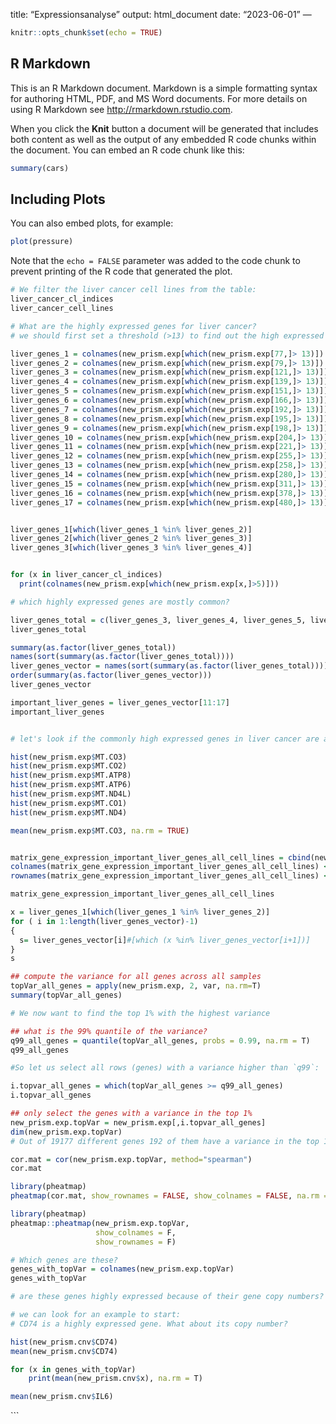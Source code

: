 title: "Expressionsanalyse"
output: html_document
date: "2023-06-01"
---

```r
knitr::opts_chunk$set(echo = TRUE)
```

## R Markdown

This is an R Markdown document. Markdown is a simple formatting syntax for authoring HTML, PDF, and MS Word documents. For more details on using R Markdown see <http://rmarkdown.rstudio.com>.

When you click the **Knit** button a document will be generated that includes both content as well as the output of any embedded R code chunks within the document. You can embed an R code chunk like this:

```r
summary(cars)
```

## Including Plots

You can also embed plots, for example:

```r
plot(pressure)
```

Note that the `echo = FALSE` parameter was added to the code chunk to prevent printing of the R code that generated the plot.

```r
# We filter the liver cancer cell lines from the table:
liver_cancer_cl_indices
liver_cancer_cell_lines
```



```r
# What are the highly expressed genes for liver cancer?
# we should first set a threshold (>13) to find out the high expressed genes. We try to minimize the number of genes as much as we can to find out the most highly expressed genes.

liver_genes_1 = colnames(new_prism.exp[which(new_prism.exp[77,]> 13)])
liver_genes_2 = colnames(new_prism.exp[which(new_prism.exp[79,]> 13)])
liver_genes_3 = colnames(new_prism.exp[which(new_prism.exp[121,]> 13)])
liver_genes_4 = colnames(new_prism.exp[which(new_prism.exp[139,]> 13)])
liver_genes_5 = colnames(new_prism.exp[which(new_prism.exp[151,]> 13)])
liver_genes_6 = colnames(new_prism.exp[which(new_prism.exp[166,]> 13)])
liver_genes_7 = colnames(new_prism.exp[which(new_prism.exp[192,]> 13)])
liver_genes_8 = colnames(new_prism.exp[which(new_prism.exp[195,]> 13)])
liver_genes_9 = colnames(new_prism.exp[which(new_prism.exp[198,]> 13)])
liver_genes_10 = colnames(new_prism.exp[which(new_prism.exp[204,]> 13)])
liver_genes_11 = colnames(new_prism.exp[which(new_prism.exp[221,]> 13)])
liver_genes_12 = colnames(new_prism.exp[which(new_prism.exp[255,]> 13)])
liver_genes_13 = colnames(new_prism.exp[which(new_prism.exp[258,]> 13)])
liver_genes_14 = colnames(new_prism.exp[which(new_prism.exp[280,]> 13)])
liver_genes_15 = colnames(new_prism.exp[which(new_prism.exp[311,]> 13)])
liver_genes_16 = colnames(new_prism.exp[which(new_prism.exp[378,]> 13)])
liver_genes_17 = colnames(new_prism.exp[which(new_prism.exp[480,]> 13)])


liver_genes_1[which(liver_genes_1 %in% liver_genes_2)]
liver_genes_2[which(liver_genes_2 %in% liver_genes_3)]
liver_genes_3[which(liver_genes_3 %in% liver_genes_4)]


for (x in liver_cancer_cl_indices)
  print(colnames(new_prism.exp[which(new_prism.exp[x,]>5)]))
```

```r
# which highly expressed genes are mostly common?

liver_genes_total = c(liver_genes_3, liver_genes_4, liver_genes_5, liver_genes_6, liver_genes_7, liver_genes_8, liver_genes_9, liver_genes_10, liver_genes_11, liver_genes_12, liver_genes_13, liver_genes_14, liver_genes_15, liver_genes_16, liver_genes_17)
liver_genes_total

summary(as.factor(liver_genes_total))
names(sort(summary(as.factor(liver_genes_total))))
liver_genes_vector = names(sort(summary(as.factor(liver_genes_total))))
order(summary(as.factor(liver_genes_vector)))
liver_genes_vector

important_liver_genes = liver_genes_vector[11:17]
important_liver_genes


# let's look if the commonly high expressed genes in liver cancer are also highly expressed in other cancer cell lines or not.

hist(new_prism.exp$MT.CO3)
hist(new_prism.exp$MT.CO2)
hist(new_prism.exp$MT.ATP8)
hist(new_prism.exp$MT.ATP6)
hist(new_prism.exp$MT.ND4L)
hist(new_prism.exp$MT.CO1)
hist(new_prism.exp$MT.ND4)

mean(new_prism.exp$MT.CO3, na.rm = TRUE)


matrix_gene_expression_important_liver_genes_all_cell_lines = cbind(new_prism.exp$MT.CO3, new_prism.exp$MT.CO2, new_prism.exp$MT.ATP8, new_prism.exp$MT.ATP6, new_prism.exp$MT.ND4L, new_prism.exp$MT.CO1, new_prism.exp$MT.ND4)
colnames(matrix_gene_expression_important_liver_genes_all_cell_lines) <- c("MT.CO3", "MT.CO2", "MT.ATP8", "MT.ATP6", "MT.ND4L", "MT.CO1", "MT.ND4")
rownames(matrix_gene_expression_important_liver_genes_all_cell_lines) <- c(new_prism.cl$DepMap_ID)

matrix_gene_expression_important_liver_genes_all_cell_lines

```


```r
x = liver_genes_1[which(liver_genes_1 %in% liver_genes_2)]
for ( i in 1:length(liver_genes_vector)-1)
{
  s= liver_genes_vector[i]#[which (x %in% liver_genes_vector[i+1])]
}
s
```


```r
## compute the variance for all genes across all samples
topVar_all_genes = apply(new_prism.exp, 2, var, na.rm=T)
summary(topVar_all_genes)

# We now want to find the top 1% with the highest variance

## what is the 99% quantile of the variance?
q99_all_genes = quantile(topVar_all_genes, probs = 0.99, na.rm = T)
q99_all_genes

#So let us select all rows (genes) with a variance higher than `q99`:

i.topvar_all_genes = which(topVar_all_genes >= q99_all_genes)
i.topvar_all_genes

## only select the genes with a variance in the top 1%
new_prism.exp.topVar = new_prism.exp[,i.topvar_all_genes]
dim(new_prism.exp.topVar)
# Out of 19177 different genes 192 of them have a variance in the top 1%.

cor.mat = cor(new_prism.exp.topVar, method="spearman")
cor.mat

library(pheatmap)
pheatmap(cor.mat, show_rownames = FALSE, show_colnames = FALSE, na.rm = T)

library(pheatmap)
pheatmap::pheatmap(new_prism.exp.topVar,
                   show_colnames = F,
                   show_rownames = F)

# Which genes are these?
genes_with_topVar = colnames(new_prism.exp.topVar)
genes_with_topVar

```

```r
# are these genes highly expressed because of their gene copy numbers?

# we can look for an example to start:
# CD74 is a highly expressed gene. What about its copy number?

hist(new_prism.cnv$CD74)
mean(new_prism.cnv$CD74)

for (x in genes_with_topVar)
    print(mean(new_prism.cnv$x), na.rm = T)

mean(new_prism.cnv$IL6)

```
```


